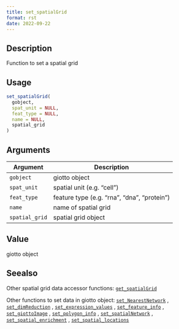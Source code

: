 ```yaml
--- 
title: set_spatialGrid 
format: rst 
date: 2022-09-22 
--- 
```


## Description

Function to set a spatial grid


## Usage

```r
set_spatialGrid(
  gobject,
  spat_unit = NULL,
  feat_type = NULL,
  name = NULL,
  spatial_grid
)
```


## Arguments

Argument      |Description
------------- |----------------
`gobject`     |     giotto object
`spat_unit`     |     spatial unit (e.g. "cell")
`feat_type`     |     feature type (e.g. "rna", "dna", "protein")
`name`     |     name of spatial grid
`spatial_grid`     |     spatial grid object


## Value

giotto object


## Seealso

Other spatial grid data accessor functions:
 [`get_spatialGrid`](#getspatialgrid) 
 
 Other functions to set data in giotto object:
 [`set_NearestNetwork`](#setnearestnetwork) ,
 [`set_dimReduction`](#setdimreduction) ,
 [`set_expression_values`](#setexpressionvalues) ,
 [`set_feature_info`](#setfeatureinfo) ,
 [`set_giottoImage`](#setgiottoimage) ,
 [`set_polygon_info`](#setpolygoninfo) ,
 [`set_spatialNetwork`](#setspatialnetwork) ,
 [`set_spatial_enrichment`](#setspatialenrichment) ,
 [`set_spatial_locations`](#setspatiallocations)


